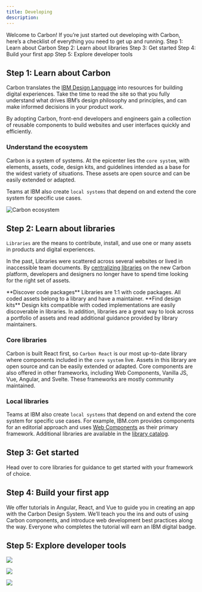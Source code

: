 ```yaml
---
title: Developing
description:
---
```


<PageDescription>
  Welcome to Carbon! If you’re just started out developing with Carbon, here’s a checklist of
  everything you need to get up and running.
</PageDescription>

<AnchorLinks>
  <AnchorLink>Step 1: Learn about Carbon</AnchorLink>
  <AnchorLink>Step 2: Learn about libraries</AnchorLink>
  <AnchorLink>Step 3: Get started</AnchorLink>
  <AnchorLink>Step 4: Build your first app</AnchorLink>
  <AnchorLink>Step 5: Explore developer tools</AnchorLink>
</AnchorLinks>

## Step 1: Learn about Carbon

Carbon translates the [IBM Design Language](http://www.ibm.com/design/language) into resources for
building digital experiences. Take the time to read the site so that you fully understand what
drives IBM’s design philosophy and principles, and can make informed decisions in your product work.

By adopting Carbon, front-end developers and engineers gain a collection of reusable components to
build websites and user interfaces quickly and efficiently.

### Understand the ecosystem

Carbon is a system of systems. At the epicenter lies the `core system`, with elements, assets, code,
design kits, and guidelines intended as a base for the widest variety of situations. These assets
are open source and can be easily extended or adapted.

Teams at IBM also create `local systems` that depend on and extend the core system for specific use
cases.

![Carbon ecosystem](/about-carbon/ecosystem.png)

## Step 2: Learn about libraries

`Libraries` are the means to contribute, install, and use one or many assets in products and digital
experiences.

In the past, Libraries were scattered across several websites or lived in inaccessible team
documents. By [centralizing libraries](https://next.carbondesignsystem.com/libraries) on the new
Carbon platform, developers and designers no longer have to spend time looking for the right set of
assets.

<Divider>
  <Grid>
    <Column lg={4} md={2}>
      **Discover code packages**
    </Column>
    <Column lg={7} md={5}>
      Libraries are 1:1 with code packages. All coded assets belong to a library and have a
      maintainer.
    </Column>
  </Grid>
</Divider>

<Divider>
  <Grid>
    <Column lg={4} md={2}>
      **Find design kits**
    </Column>
    <Column lg={7} md={5}>
      Design kits compatible with coded implementations are easily discoverable in libraries. In
      addition, libraries are a great way to look across a portfolio of assets and read additional
      guidance provided by library maintainers.
    </Column>
  </Grid>
</Divider>
<Divider></Divider>

### Core libraries

Carbon is built React first, so `Carbon React` is our most up-to-date library where components
included in the `core system` live. Assets in this library are open source and can be easily
extended or adapted. Core components are also offered in other frameworks, including Web Components,
Vanilla JS, Vue, Angular, and Svelte. These frameworks are mostly community maintained.

<CardGroup>
  <Column lg={4} md={4}>
    <ResourceCard
      subTitle="Carbon React"
      href="https://next.carbondesignsystem.com/libraries/carbon-react"
    >
      <MdxIcon name="react" />
    </ResourceCard>
  </Column>
</CardGroup>

### Local libraries

Teams at IBM also create `local systems` that depend on and extend the core system for specific use
cases. For example, IBM.com provides components for an editorial approach and uses
[Web Components](https://next.carbondesignsystem.com/libraries/ibmdotcom-web-components) as their
primary framework. Additional libraries are available in the
[library catalog](https://next.carbondesignsystem.com/libraries).

## Step 3: Get started

Head over to core libraries for guidance to get started with your framework of choice.

<CardGroup>
  <MiniCard title="Carbon React" href="https://carbondesignsystem.com/developing/frameworks/react/">
    <MdxIcon name="react" />
  </MiniCard>
  <MiniCard
    title="Carbon Angular"
    href="https://carbondesignsystem.com/developing/frameworks/angular"
  >
    <MdxIcon name="angular" />
  </MiniCard>
  <MiniCard
    title="Web Components"
    href="https://carbondesignsystem.com/developing/frameworks/web-components"
  >
    <MdxIcon name="webcomponents" />
  </MiniCard>
  <MiniCard title="Vue" href="https://carbondesignsystem.com/developing/frameworks/vue">
    <MdxIcon name="vue" />
  </MiniCard>
  <MiniCard title="Svelte" href="https://carbondesignsystem.com/developing/frameworks/svelte">
    <MdxIcon name="svelte" />
  </MiniCard>
  <MiniCard title="Vanilla" href="https://carbondesignsystem.com/developing/frameworks/vanilla">
    <MdxIcon name="js" />
  </MiniCard>
</CardGroup>

## Step 4: Build your first app

We offer tutorials in Angular, React, and Vue to guide you in creating an app with the Carbon Design
System. We’ll teach you the ins and outs of using Carbon components, and introduce web development
best practices along the way. Everyone who completes the tutorial will earn an IBM digital badge.

<CardGroup>
  <MiniCard
    title="React app tutorial"
    href="https://carbondesignsystem.com/developing/react-tutorial/overview/"
  >
    <MdxIcon name="react" />
  </MiniCard>
  <MiniCard
    title="Angular app tutorial"
    href="https://carbondesignsystem.com/developing/angular-tutorial/overview/"
  >
    <MdxIcon name="angular" />
  </MiniCard>
  <MiniCard
    title="Vue app tutorial"
    href="https://carbondesignsystem.com/developing/vue-tutorial/overview/"
  >
    <MdxIcon name="vue" />
  </MiniCard>
</CardGroup>

## Step 5: Explore developer tools

<CardGroup>
<Column lg={4} md={4}>
  <ResourceCard
    subTitle="Carbon CodePen"
    href="http://www.codepen.io/team/carbon"
    >

<MdxIcon name="codepen" />

  </ResourceCard>
</Column>

<Column lg={4} md={4}>
  <ResourceCard
    subTitle="Carbon Devtools"
    href="https://github.com/carbon-design-system/devtools"
    >

![](/developing/carbon-devtools-extension.png)

  </ResourceCard>
</Column>

<Column lg={4} md={4}>
  <ResourceCard
    subTitle="Carbon Storybook Theme Switcher"
    href="https://www.npmjs.com/package/@carbon/storybook-addon-theme"
    >

<MdxIcon name="npm" />

  </ResourceCard>
</Column>

<Column lg={4} md={4}>
  <ResourceCard
    subTitle="Stylelint plugin Carbon tokens"
    href="https://www.npmjs.com/package/stylelint-plugin-carbon-tokens"
    >

<MdxIcon name="npm" />

  </ResourceCard>
</Column>

<Column lg={4} md={4}>
  <ResourceCard
    subTitle="Color contrast checker"
    href="https://marijohannessen.github.io/color-contrast-checker/"
    >

![](/developing/color-contrast-icon.png)

  </ResourceCard>
</Column>

<Column lg={4} md={4}>
  <ResourceCard
    subTitle="Accessibility tools"
    href="https://www.ibm.com/able/toolkit/tools"
    >

![](/elements/accessibility/a11ybee.svg)

  </ResourceCard>
</Column>
</CardGroup>
